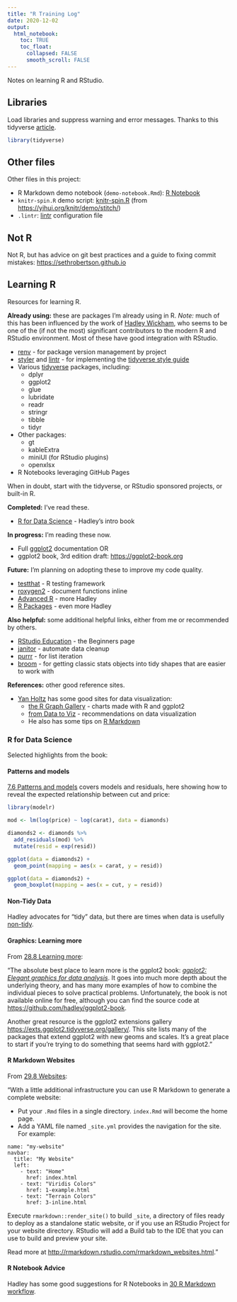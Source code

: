 ```yaml
---
title: "R Training Log"
date: 2020-12-02
output:
  html_notebook:
    toc: TRUE
    toc_float:
      collapsed: FALSE
      smooth_scroll: FALSE
---
```


Notes on learning R and RStudio.

## Libraries

Load libraries and suppress warning and error messages. Thanks to this tidyverse [article](https://reprex.tidyverse.org/articles/articles/suppress-startup-messages.html).

```r
library(tidyverse)
```

## Other files

Other files in this project:

- R Markdown demo notebook (`demo-notebook.Rmd`): [R Notebook](demo-notebook.nb.html)
- `knitr-spin.R` demo script: [knitr-spin.R](knitr-spin.nb.html) (from <https://yihui.org/knitr/demo/stitch/>)
- `.lintr`: [lintr](https://github.com/jimhester/lintr) configuration file

## Not R

Not R, but has advice on git best practices and a guide to fixing commit mistakes: <https://sethrobertson.github.io>

## Learning R

Resources for learning R.

**Already using:** these are packages I'm already using in R. *Note:* much of this has been influenced by the work of [Hadley Wickham](http://hadley.nz/), who seems to be one of the (if not the most) significant contributors to the modern R and RStudio environment. Most of these have good integration with RStudio.

- [renv](https://github.com/rstudio/renv) - for package version management by project
- [styler](https://styler.r-lib.org/) and [lintr](https://github.com/jimhester/lintr) - for implementing the [tidyverse style guide](https://style.tidyverse.org/)
- Various [tidyverse](https://www.tidyverse.org/) packages, including:
  - dplyr
  - ggplot2
  - glue
  - lubridate
  - readr
  - stringr
  - tibble
  - tidyr
- Other packages:
  - gt
  - kableExtra
  - miniUI (for RStudio plugins)
  - openxlsx
- R Notebooks leveraging GitHub Pages

When in doubt, start with the tidyverse, or RStudio sponsored projects, or built-in R.

**Completed:** I've read these.

- [R for Data Science](https://r4ds.had.co.nz/) - Hadley's intro book

**In progress:** I'm reading these now.

- Full [ggplot2](https://ggplot2.tidyverse.org/reference/index.html) documentation OR
- ggplot2 book, 3rd edition draft: <https://ggplot2-book.org>

**Future:** I'm planning on adopting these to improve my code quality.

- [testthat](https://testthat.r-lib.org/) - R testing framework
- [roxygen2](https://github.com/r-lib/roxygen2) - document functions inline
- [Advanced R](https://adv-r.hadley.nz/) - more Hadley
- [R Packages](https://r-pkgs.org/) - even more Hadley

**Also helpful:** some additional helpful links, either from me or recommended by others.

- [RStudio Education](https://education.rstudio.com/learn/beginner/) - the Beginners page
- [janitor](https://garthtarr.github.io/meatR/janitor.html) - automate data cleanup
- [purrr](https://purrr.tidyverse.org/) - for list iteration
- [broom](https://github.com/tidymodels/broom) - for getting classic stats objects into tidy shapes that are easier to work with

**References:** other good reference sites.

- [Yan Holtz](https://www.yan-holtz.com) has some good sites for data visualization:
  - [the R Graph Gallery](https://www.r-graph-gallery.com) - charts made with R and ggplot2
  - [from Data to Viz](https://www.data-to-viz.com) - recommendations on data visualization
  - He also has some tips on [R Markdown](https://holtzy.github.io/Pimp-my-rmd/)

### R for Data Science

Selected highlights from the book:

#### Patterns and models

[7.6 Patterns and models](https://r4ds.had.co.nz/exploratory-data-analysis.html#patterns-and-models) covers models and residuals, here showing how to reveal the expected relationship between cut and price:

```r
library(modelr)

mod <- lm(log(price) ~ log(carat), data = diamonds)

diamonds2 <- diamonds %>%
  add_residuals(mod) %>%
  mutate(resid = exp(resid))

ggplot(data = diamonds2) +
  geom_point(mapping = aes(x = carat, y = resid))

ggplot(data = diamonds2) +
  geom_boxplot(mapping = aes(x = cut, y = resid))
```

#### Non-Tidy Data

Hadley advocates for "tidy" data, but there are times when data is usefully [non-tidy](https://simplystatistics.org/2016/02/17/non-tidy-data/).

#### Graphics: Learning more

From [28.8 Learning more](https://r4ds.had.co.nz/graphics-for-communication.html#learning-more-4):

"The absolute best place to learn more is the ggplot2 book: [_ggplot2: Elegant graphics for data analysis_](https://amzn.com/331924275X). It goes into much more depth about the underlying theory, and has many more examples of how to combine the individual pieces to solve practical problems. Unfortunately, the book is not available online for free, although you can find the source code at <https://github.com/hadley/ggplot2-book>.
 
Another great resource is the ggplot2 extensions gallery <https://exts.ggplot2.tidyverse.org/gallery/>. This site lists many of the packages that extend ggplot2 with new geoms and scales. It's a great place to start if you're trying to do something that seems hard with ggplot2."

#### R Markdown Websites

From [29.8 Websites](https://r4ds.had.co.nz/r-markdown-formats.html#websites):

"With a little additional infrastructure you can use R Markdown to generate a complete website:

- Put your `.Rmd` files in a single directory. `index.Rmd` will become the home page.
- Add a YAML file named `_site.yml` provides the navigation for the site. For example:

```
name: "my-website"
navbar:
  title: "My Website"
  left:
    - text: "Home"
      href: index.html
    - text: "Viridis Colors"
      href: 1-example.html
    - text: "Terrain Colors"
      href: 3-inline.html
```

Execute `rmarkdown::render_site()` to build `_site`, a directory of files ready to deploy as a standalone static website, or if you use an RStudio Project for your website directory. RStudio will add a Build tab to the IDE that you can use to build and preview your site. 

Read more at <http://rmarkdown.rstudio.com/rmarkdown_websites.html>."

#### R Notebook Advice

Hadley has some good suggestions for R Notebooks in [30 R Markdown workflow](https://r4ds.had.co.nz/r-markdown-workflow.html).
